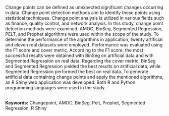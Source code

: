 Change points can be defined as unexpected significant changes occurring in data. Change point detection methods aim to identify these points using statistical techniques. Change point analysis is utilized in various fields such as finance, quality control, and network analysis. In this study, change point detection methods were examined. AMOC, BinSeg, Segmented Regression, PELT, and Prophet algorithms were used within the scope of the study. To determine the performance of the algorithms in application, twenty artificial and eleven real datasets were employed. Performance was evaluated using the F1 score and cover metric. According to the F1 score, the most successful results were obtained with BinSeg on artificial data and with Segmented Regression on real data. Regarding the cover metric, BinSeg and Segmented  Regression yielded the best results on artificial data, while Segmented Regression performed the best on real data. To generate artificial data containing change points and apply the mentioned algorithms, an R Shiny web application was developed. Both R and Python programming languages were used in the study.\
\

**Keywords:** Changepoint, AMOC, BinSeg, Pelt, Prophet, Segmented Regression, R Shiny

